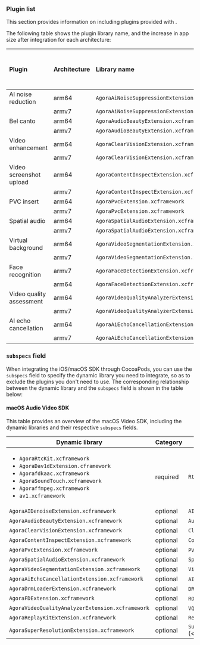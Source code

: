 
<PlatformWrapper platform="macos">

### Plugin list 

This section provides information on including plugins provided with <Vg k="VSDK" />.

The following table shows the plugin library name, and the increase in app size after integration for each architecture:

| Plugin | Architecture	| Library name | Increase in app size after integration (KB) |
|:---|:---|:---------|---:|
| AI noise reduction | arm64	| `AgoraAiNoiseSuppressionExtension.xcframework` | 2976 |
|| armv7	| `AgoraAiNoiseSuppressionExtension.xcframework` | 2992 |
| Bel canto | arm64 | `AgoraAudioBeautyExtension.xcframework` | 1296 |
|| armv7 | `AgoraAudioBeautyExtension.xcframework` | 1328 |
| Video enhancement | arm64 | `AgoraClearVisionExtension.xcframework` | 976 |
|| armv7 | `AgoraClearVisionExtension.xcframework` | 1008 |
| Video screenshot upload | arm64 | `AgoraContentInspectExtension.xcframework` | 1328 |
|| armv7 | `AgoraContentInspectExtension.xcframework` | 1312 |
| PVC insert | arm64 | `AgoraPvcExtension.xcframework` | 643 |
|| armv7 | `AgoraPvcExtension.xcframework` | 530 |
| Spatial audio | arm64 | `AgoraSpatialAudioExtension.xcframework` | 4944 |
|| armv7 | `AgoraSpatialAudioExtension.xcframework` | 4960 |
| Virtual background | arm64 | `AgoraVideoSegmentationExtension.xcframework` | 3840 |
|| armv7 | `AgoraVideoSegmentationExtension.xcframework` | 4528 |
| Face recognition | armv7 | `AgoraFaceDetectionExtension.xcframework` | 832 |
|| arm64 | `AgoraFaceDetectionExtension.xcframework` | 848 |
| Video quality assessment | arm64 | `AgoraVideoQualityAnalyzerExtension.xcframework` | 868 |
|| armv7 | `AgoraVideoQualityAnalyzerExtension.xcframework` | 1277 |
| AI echo cancellation | arm64 | `AgoraAiEchoCancellationExtension.xcframework` | 3872 |
|| armv7 | `AgoraAiEchoCancellationExtension.xcframework` | 3840 |

<Plugins />

### `subspecs` field

When integrating the iOS/macOS SDK through CocoaPods, you can use the `subspecs` field to specify the dynamic library you need to integrate, so as to exclude the plugins you don't need to use. The corresponding relationship between the dynamic library and the `subspecs` field is shown in the table below:

#### macOS Audio Video SDK

This table provides an overview of the macOS Video SDK, including the dynamic libraries and their respective `subspecs` fields. 

| Dynamic library | Category | `subspecs` field |
|-----|-|---|
| <ul><li>`AgoraRtcKit.xcframework`</li><li>`AgoraDav1dExtension.cframework`</li><li>`Agorafdkaac.xcframework`</li><li>`AgoraSoundTouch.xcframework`</li><li>`Agoraffmpeg.xcframework`</li><li>`av1.xcframework`</li></ul> | required | `RtcBasic` |
| `AgoraAIDenoiseExtension.xcframework` | optional | `AINS` |
| `AgoraAudioBeautyExtension.xcframework` | optional | `AudioBeauty` |
| `AgoraClearVisionExtension.xcframework` | optional | `ClearVision` |
| `AgoraContentInspectExtension.xcframework` | optional | `ContentInspect` |
| `AgoraPvcExtension.xcframework` | optional | `PVC` (< v4.1.0) |
| `AgoraSpatialAudioExtension.xcframework` | optional | `SpatialAudio` |
| `AgoraVideoSegmentationExtension.xcframework` | optional | `VirtualBackground` |
| `AgoraAiEchoCancellationExtension.xcframework` | optional | `AIAEC` (≥ v4.1.0) |
| `AgoraDrmLoaderExtension.xcframework` | optional | `DRM` (≥ v4.1.0) |
| `AgoraFDExtension.xcframework` | optional | `ROIEnc` (≥ v4.1.1) |
| `AgoraVideoQualityAnalyzerExtension.xcframework` | optional | `VQA` (≥ v4.1.0) |
| `AgoraReplayKitExtension.xcframework` | optional | `ReplayKit` |
| `AgoraSuperResolutionExtension.xcframework` | optional | `SuperResolution` (< v4.1.1) |


</PlatformWrapper>